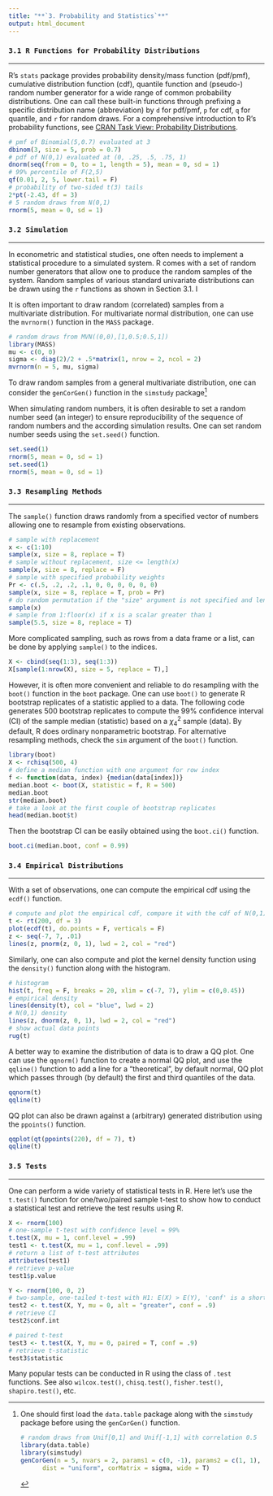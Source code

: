 ```yaml
---
title: "**`3. Probability and Statistics`**"
output: html_document
---
```


### **`3.1 R Functions for Probability Distributions`**

***
R's `stats` package provides probability density/mass function (pdf/pmf), cumulative distribution function (cdf), quantile function and (pseudo-) random number generator for a wide range of common probability distributions. One can call these built-in functions through prefixing a specific distribution name (abbreviation) by `d` for pdf/pmf, `p` for cdf, `q` for quantile, and `r` for random draws. For a comprehensive introduction to R's probability functions, see [CRAN Task View: Probability Distributions](https://cran.r-project.org/web/views/Distributions.html). 
```r
# pmf of Binomial(5,0.7) evaluated at 3
dbinom(3, size = 5, prob = 0.7) 
# pdf of N(0,1) evaluated at (0, .25, .5, .75, 1)
dnorm(seq(from = 0, to = 1, length = 5), mean = 0, sd = 1)
# 99% percentile of F(2,5)
qf(0.01, 2, 5, lower.tail = F)  
# probability of two-sided t(3) tails
2*pt(-2.43, df = 3) 
# 5 random draws from N(0,1)
rnorm(5, mean = 0, sd = 1)                                   
```

### **`3.2 Simulation`**

***
In econometric and statistical studies, one often needs to implement a statistical procedure to a simulated system. R comes with a set of random number generators that allow one to produce the random samples of the system. Random samples of various standard univariate distributions can be drawn using the `r` functions as shown in Section 3.1. I

It is often important to draw random (correlated) samples from a multivariate distribution. For multivariate normal distribution, one can use the `mvrnorm()` function in the `MASS` package.
```r
# random draws from MVN((0,0),[1,0.5;0.5,1])
library(MASS)
mu <- c(0, 0)
sigma <- diag(2)/2 + .5*matrix(1, nrow = 2, ncol = 2)
mvrnorm(n = 5, mu, sigma) 
```
To draw random samples from a general multivariate distribution, one can consider the `genCorGen()` function in the `simstudy` package[^1]

[^1]: One should first load the `data.table` package along with the `simstudy` package before using the `genCorGen()` function.
```r
# random draws from Unif[0,1] and Unif[-1,1] with correlation 0.5
library(data.table)
library(simstudy)
genCorGen(n = 5, nvars = 2, params1 = c(0, -1), params2 = c(1, 1),
          dist = "uniform", corMatrix = sigma, wide = T)
```

When simulating random numbers, it is often desirable to set a random number seed (an integer) to ensure reproducibility of the sequence of random numbers and the according simulation results. One can set random number seeds using the `set.seed()` function.
```r
set.seed(1) 
rnorm(5, mean = 0, sd = 1)
set.seed(1) 
rnorm(5, mean = 0, sd = 1)
```

### **`3.3 Resampling Methods`**

***
The `sample()` function draws randomly from a specified vector of numbers allowing one to resample from existing observations.
```r
# sample with replacement
x <- c(1:10)
sample(x, size = 8, replace = T)
# sample without replacement, size <= length(x)
sample(x, size = 8, replace = F)
# sample with specified probability weights
Pr <- c(.5, .2, .2, .1, 0, 0, 0, 0, 0, 0)
sample(x, size = 8, replace = T, prob = Pr)
# do random permutation if the "size" argument is not specified and length(x) > 1
sample(x)                                                      
# sample from 1:floor(x) if x is a scalar greater than 1
sample(5.5, size = 8, replace = T)
```

More complicated sampling, such as rows from a data frame or a list, can be done by applying `sample()` to the indices.
```r
X <- cbind(seq(1:3), seq(1:3))
X[sample(1:nrow(X), size = 5, replace = T),]
```

However, it is often more convenient and reliable to do resampling with the `boot()` function in the `boot` package. One can use `boot()` to generate R bootstrap replicates of a statistic applied to a data. The following code generates 500 bootstrap replicates to compute the 99% confidence interval (CI) of the sample median (statistic) based on a $\chi^2_{4}$ sample (data). By default, R does ordinary nonparametric bootstrap. For alternative resampling methods, check the `sim` argument of the `boot()` function.
```r
library(boot)
X <- rchisq(500, 4)
# define a median function with one argument for row index
f <- function(data, index) {median(data[index])}
median.boot <- boot(X, statistic = f, R = 500)
median.boot
str(median.boot)
# take a look at the first couple of bootstrap replicates
head(median.boot$t)
```

Then the bootstrap CI can be easily obtained using the `boot.ci()` function.
```r
boot.ci(median.boot, conf = 0.99)
```
 
### **`3.4 Empirical Distributions`**

***
With a set of observations, one can compute the empirical cdf using the `ecdf()` function. 
```r
# compute and plot the empirical cdf, compare it with the cdf of N(0,1) 
t <- rt(200, df = 3)
plot(ecdf(t), do.points = F, verticals = F)             
z <- seq(-7, 7, .01)
lines(z, pnorm(z, 0, 1), lwd = 2, col = "red")          
```

Similarly, one can also compute and plot the kernel density function using the `density()` function along with the histogram.
```r
# histogram
hist(t, freq = F, breaks = 20, xlim = c(-7, 7), ylim = c(0,0.45))    
# empirical density
lines(density(t), col = "blue", lwd = 2)    
# N(0,1) density
lines(z, dnorm(z, 0, 1), lwd = 2, col = "red") 
# show actual data points
rug(t) 
```

A better way to examine the distribution of data is to draw a QQ plot. One can use the `qqnorm()` function to create a normal QQ plot, and use the `qqline()` function to add a line for a “theoretical”, by default normal, QQ plot which passes through (by default) the first and third quantiles of the data.
```r
qqnorm(t)                                               
qqline(t)                                               
```

QQ plot can also be drawn against a (arbitrary) generated distribution using the `ppoints()` function.
```r
qqplot(qt(ppoints(220), df = 7), t)                     
qqline(t)
```

### **`3.5 Tests`**

***
One can perform a wide variety of statistical tests in R. Here let's use the `t.test()` function for one/two/paired sample t-test to show how to conduct a statistical test and retrieve the test results using R. 
```r
X <- rnorm(100)
# one-sample t-test with confidence level = 99%
t.test(X, mu = 1, conf.level = .99)                    
test1 <- t.test(X, mu = 1, conf.level = .99)
# return a list of t-test attributes
attributes(test1)
# retrieve p-value
test1$p.value 
```
```r
Y <- rnorm(100, 0, 2)
# two-sample, one-tailed t-test with H1: E(X) > E(Y), 'conf' is a shortcut for 'conf.level'
test2 <- t.test(X, Y, mu = 0, alt = "greater", conf = .9) 
# retrieve CI
test2$conf.int
```
```r
# paired t-test
test3 <- t.test(X, Y, mu = 0, paired = T, conf = .9)  
# retrieve t-statistic
test3$statistic
```

Many popular tests can be conducted in R using the class of `.test` functions. See also `wilcox.test()`, `chisq.test()`, `fisher.test()`, `shapiro.test()`, etc.
